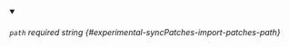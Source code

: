
<details className="config-field" data-expandable="false" open>
<summary>

###### `path` <span className="config-field-required" data-required="false">required</span> <span className="config-field-type">string</span> <span className="config-field-default"></span> <span className="config-field-enum"></span> {#experimental-syncPatches-import-patches-path}



</summary>



</details>
